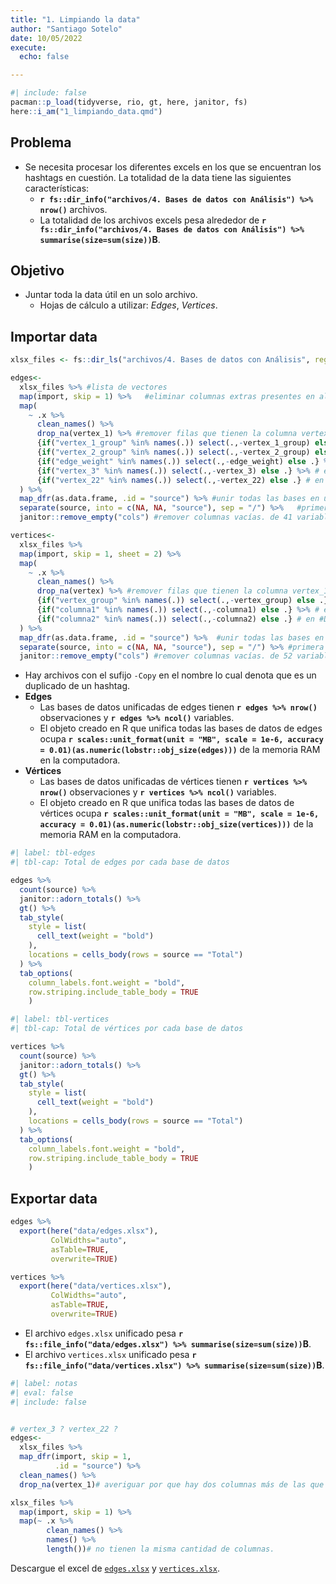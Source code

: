 ```yaml
---
title: "1. Limpiando la data"
author: "Santiago Sotelo"
date: 10/05/2022
execute: 
  echo: false

---
```


```r
#| include: false
pacman::p_load(tidyverse, rio, gt, here, janitor, fs)
here::i_am("1_limpiando_data.qmd")

```


## Problema

- Se necesita procesar los diferentes excels en los que se encuentran los hashtags en cuestión. La totalidad de la data tiene las siguientes características:
  - **`r fs::dir_info("archivos/4. Bases de datos con Análisis") %>% nrow()`** archivos.
  - La totalidad de los archivos excels pesa alrededor de **`r fs::dir_info("archivos/4. Bases de datos con Análisis") %>% summarise(size=sum(size))`B**.
  
## Objetivo

- Juntar toda la data útil en un solo archivo.
  - Hojas de cálculo a utilizar: _Edges_, _Vertices_.
  
## Importar data

```r
xlsx_files <- fs::dir_ls("archivos/4. Bases de datos con Análisis", regexp = "\\.xlsx$")

edges<- 
  xlsx_files %>% #lista de vectores
  map(import, skip = 1) %>%   #eliminar columnas extras presentes en algunas bases.
  map(
    ~ .x %>%
      clean_names() %>% 
      drop_na(vertex_1) %>% #remover filas que tienen la columna vertex_1 vacía. Se removieron un total de 727 filas. #dia52 tenía 725 filas vacías
      {if("vertex_1_group" %in% names(.)) select(.,-vertex_1_group) else .} %>% # en #Coronavid19-OFi.xlsx, #Coronavid19-OFi-Copy.xlsx, #YoApoyoAlCapitanCueva.xlsx
      {if("vertex_2_group" %in% names(.)) select(.,-vertex_2_group) else .} %>% # en #Coronavid19-OFi.xlsx, #Coronavid19-OFi-Copy.xlsx, #YoApoyoAlCapitanCueva.xlsx
      {if("edge_weight" %in% names(.)) select(.,-edge_weight) else .} %>% # en #Coronavid19-OFi.xlsx, #Coronavid19-OFi-Copy.xlsx, 
      {if("vertex_3" %in% names(.)) select(.,-vertex_3) else .} %>% # en #D+≠a65.xlsx
      {if("vertex_22" %in% names(.)) select(.,-vertex_22) else .} # en #D+≠a65.xlsx
  ) %>% 
  map_dfr(as.data.frame, .id = "source") %>% #unir todas las bases en un solo archivo
  separate(source, into = c(NA, NA, "source"), sep = "/") %>%   #primera columna nombre del excel.
  janitor::remove_empty("cols") #remover columnas vacías. de 41 variables a 26 variables

vertices<-
  xlsx_files %>% 
  map(import, skip = 1, sheet = 2) %>% 
  map(
    ~ .x %>%
      clean_names() %>%
      drop_na(vertex) %>% #remover filas que tienen la columna vertex_1 vacía. Se removieron un total de 1447 filas. #dia62 tenía todas las filas vacías
      {if("vertex_group" %in% names(.)) select(.,-vertex_group) else .} %>% 
      {if("columna1" %in% names(.)) select(.,-columna1) else .} %>% # en #DigoNomas
      {if("columna2" %in% names(.)) select(.,-columna2) else .} # en #DigoNomas
  ) %>% 
  map_dfr(as.data.frame, .id = "source") %>%  #unir todas las bases en un solo archivo
  separate(source, into = c(NA, NA, "source"), sep = "/") %>% #primera columna nombre del excel.
  janitor::remove_empty("cols") #remover columnas vacías. de 52 variables a 35 variables

```

- Hay archivos con el sufijo `-Copy` en el nombre lo cual denota que es un duplicado de un hashtag.
- **Edges**
  - Las bases de datos unificadas de edges tienen **`r edges %>% nrow()`** observaciones y **`r edges %>% ncol()`** variables.
  - El objeto creado en R que unifica todas las bases de datos de edges ocupa **`r scales::unit_format(unit = "MB", scale = 1e-6, accuracy = 0.01)(as.numeric(lobstr::obj_size(edges)))`** de la memoria RAM en la computadora.
- **Vértices**
  - Las bases de datos unificadas de vértices tienen **`r vertices %>% nrow()`** observaciones y **`r vertices %>% ncol()`** variables.
  - El objeto creado en R que unifica todas las bases de datos de vértices ocupa **`r scales::unit_format(unit = "MB", scale = 1e-6, accuracy = 0.01)(as.numeric(lobstr::obj_size(vertices)))`** de la memoria RAM en la computadora.

```r
#| label: tbl-edges
#| tbl-cap: Total de edges por cada base de datos 

edges %>% 
  count(source) %>% 
  janitor::adorn_totals() %>% 
  gt() %>%
  tab_style(
    style = list(
      cell_text(weight = "bold")
    ),
    locations = cells_body(rows = source == "Total")
  ) %>% 
  tab_options(
    column_labels.font.weight = "bold",
    row.striping.include_table_body = TRUE
    )

```

```r
#| label: tbl-vertices
#| tbl-cap: Total de vértices por cada base de datos 

vertices %>% 
  count(source) %>% 
  janitor::adorn_totals() %>% 
  gt() %>%
  tab_style(
    style = list(
      cell_text(weight = "bold")
    ),
    locations = cells_body(rows = source == "Total")
  ) %>% 
  tab_options(
    column_labels.font.weight = "bold",
    row.striping.include_table_body = TRUE
    )


```

## Exportar data

```r
edges %>% 
  export(here("data/edges.xlsx"),
         ColWidths="auto",
         asTable=TRUE,
         overwrite=TRUE)

vertices %>% 
  export(here("data/vertices.xlsx"),
         ColWidths="auto",
         asTable=TRUE,
         overwrite=TRUE)

```

- El archivo `edges.xlsx` unificado pesa **`r fs::file_info("data/edges.xlsx") %>% summarise(size=sum(size))`B**.
- El archivo `vertices.xlsx` unificado pesa **`r fs::file_info("data/vertices.xlsx") %>% summarise(size=sum(size))`B**.

```r
#| label: notas
#| eval: false
#| include: false


# vertex_3 ? vertex_22 ?
edges<-
  xlsx_files %>% 
  map_dfr(import, skip = 1,
          .id = "source") %>% 
  clean_names() %>% 
  drop_na(vertex_1)# averiguar por que hay dos columnas más de las que deberia

xlsx_files %>% 
  map(import, skip = 1) %>% 
  map(~ .x %>%
        clean_names() %>%
        names() %>% 
        length())# no tienen la misma cantidad de columnas.

```

Descargue el excel de [`edges.xlsx`](https://www.google.com/) y [`vertices.xlsx`](https://www.google.com/).
